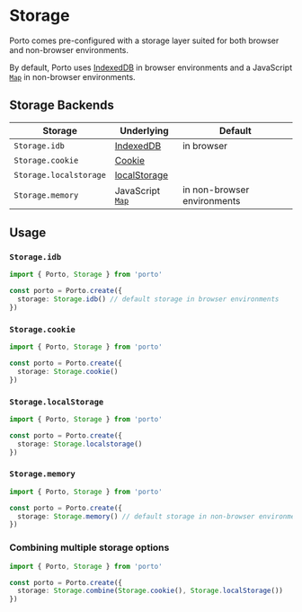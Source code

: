 # Storage

Porto comes pre-configured with a storage layer suited for both browser and non-browser environments.

By default, Porto uses [IndexedDB](https://developer.mozilla.org/en-US/docs/Web/API/IndexedDB_API) in browser environments
and a JavaScript [`Map`](https://developer.mozilla.org/en-US/docs/Web/JavaScript/Reference/Global_Objects/Map) in non-browser environments.

## Storage Backends

| Storage | Underlying | Default |
| --------------- | ----------- | ------- |
| `Storage.idb` | [IndexedDB](https://developer.mozilla.org/en-US/docs/Web/API/IndexedDB_API) | in browser |
| `Storage.cookie` | [Cookie](https://developer.mozilla.org/en-US/docs/Web/API/Cookie_API) | |
| `Storage.localstorage` | [localStorage](https://developer.mozilla.org/en-US/docs/Web/API/Window/localStorage) | |
| `Storage.memory` | JavaScript [`Map`](https://developer.mozilla.org/en-US/docs/Web/JavaScript/Reference/Global_Objects/Map) | in non-browser environments |

## Usage

### `Storage.idb`

```ts twoslash
import { Porto, Storage } from 'porto'

const porto = Porto.create({
  storage: Storage.idb() // default storage in browser environments
})
```

### `Storage.cookie`

```ts twoslash
import { Porto, Storage } from 'porto'

const porto = Porto.create({
  storage: Storage.cookie()
})
```

### `Storage.localStorage`

```ts twoslash
import { Porto, Storage } from 'porto'

const porto = Porto.create({
  storage: Storage.localstorage()
})
```

### `Storage.memory`

```ts twoslash
import { Porto, Storage } from 'porto'

const porto = Porto.create({
  storage: Storage.memory() // default storage in non-browser environments
})
```

### Combining multiple storage options

```ts twoslash
import { Porto, Storage } from 'porto'

const porto = Porto.create({
  storage: Storage.combine(Storage.cookie(), Storage.localStorage())
})
```
